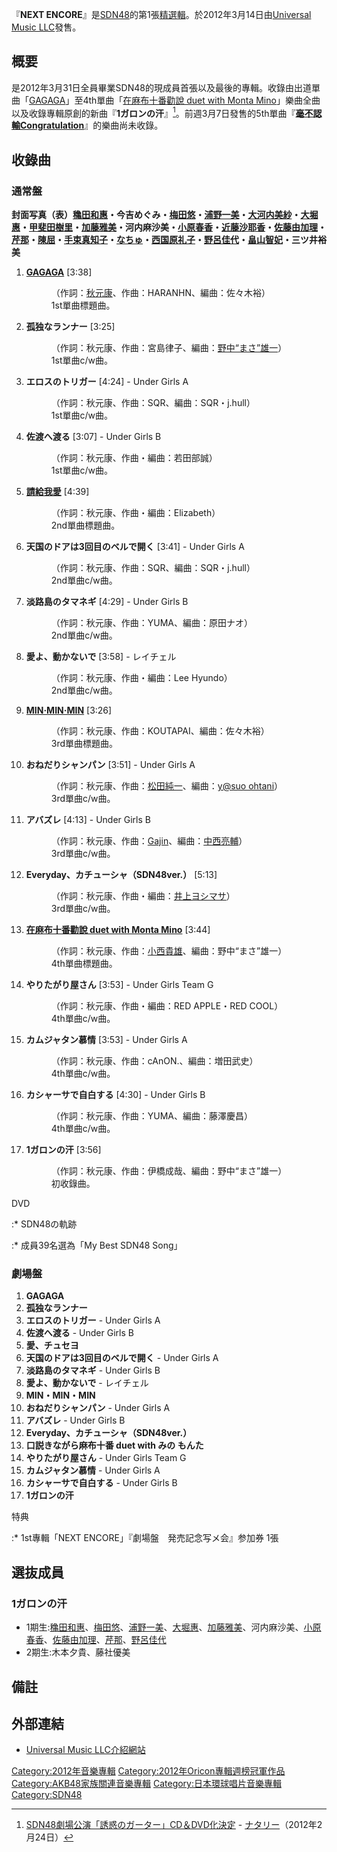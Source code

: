 {{Infobox Album 
| Name           = NEXT ENCORE
| Type           = [[精選輯|精選輯]]
| Artist         = [[SDN48|SDN48]]
| Released       = 2012年3月14日
| Recorded       = 2010年 - 2012年<br/>{{JPN}}
| Genre          = [[J-POP|J-POP]]
| Length         = 1時間8分7秒
| Label          = [[Universal_Music_LLC|Universal Music LLC]]
| Producer       = [[秋元康|秋元康]]
| Reviews        = 
| Chart position = 
| Certification  = * 週間1位（[[Oricon公信榜|Oricon]]）
| Last album     = -
| This album     = '''NEXT ENCORE''' <br/>（2012年）
| Next album     = -
| Misc           = {{Singles
| Name           = NEXT ENCORE
| Type           = 精選輯
| single 1       = [[GAGAGA|GAGAGA]]
| single 1 date  = 2010年11月24日
| single 2       = [[請給我愛|請給我愛]]
| single 2 date  = 2011年4月6日
| single 3       = [[MIN·MIN·MIN|MIN·MIN·MIN]]
| single 3 date  = 2011年8月17日
| single 4       = [[在麻布十番勸說_duet_with_Monta_Mino|在麻布十番勸說 duet with Monta Mino]]
| single 4 date  = 2011年12月28日
}}
}}
『'''NEXT ENCORE'''』是[[SDN48|SDN48]]的第1張[[精選輯|精選輯]]。於2012年3月14日由[[Universal_Music_LLC|Universal Music LLC]]發售。

== 概要 ==
是2012年3月31日全員畢業SDN48的現成員首張以及最後的專輯。收錄由出道單曲「[[GAGAGA|GAGAGA]]」至4th單曲「[[在麻布十番勸說_duet_with_Monta_Mino|在麻布十番勸說 duet with Monta Mino]]」樂曲全曲以及收錄專輯原創的新曲『'''1ガロンの汗'''』<ref>[http://natalie.mu/music/news/64989 SDN48劇場公演「誘惑のガーター」CD＆DVD化決定] {{Wayback|url=http://natalie.mu/music/news/64989 |date=20140301154146 }} - [[ナタリー|ナタリー]]（2012年2月24日）</ref>。前週3月7日發售的5th單曲『'''[[毫不認輸Congratulation|毫不認輸Congratulation]]'''』的樂曲尚未收錄。

== 收錄曲 ==
=== 通常盤 ===
'''封面写真（表）[[穐田和惠|穐田和惠]]・今吉めぐみ・[[梅田悠|梅田悠]]・[[浦野一美|浦野一美]]・[[大河内美紗|大河内美紗]]・[[大堀惠|大堀惠]]・[[甲斐田樹里|甲斐田樹里]]・[[加藤雅美|加藤雅美]]・河内麻沙美・[[小原春香|小原春香]]・[[近藤沙耶香|近藤沙耶香]]・[[佐藤由加理|佐藤由加理]]・[[芹那|芹那]]・[[陳屈|陳屈]]・[[手束真知子|手束真知子]]・[[NaChu|なちゅ]]・[[西国原礼子|西国原礼子]]・[[野呂佳代|野呂佳代]]・[[畠山智妃|畠山智妃]]・三ツ井裕美'''
# '''[[GAGAGA|GAGAGA]]''' [3:38]
#: （作詞：[[秋元康|秋元康]]、作曲：HARANHN、編曲：佐々木裕）
#: 1st單曲標題曲。
# '''孤独なランナー''' [3:25]
#: （作詞：秋元康、作曲：宮島律子、編曲：[[野中“まさ”雄一|野中“まさ”雄一]]）
#: 1st單曲c/w曲。
# '''エロスのトリガー''' [4:24] - Under Girls A
#: （作詞：秋元康、作曲：SQR、編曲：SQR・j.hull）
#: 1st單曲c/w曲。
# '''佐渡へ渡る''' [3:07] - Under Girls B
#: （作詞：秋元康、作曲・編曲：若田部誠）
#: 1st單曲c/w曲。
# '''[[請給我愛|請給我愛]]''' [4:39]
#: （作詞：秋元康、作曲・編曲：Elizabeth）
#: 2nd單曲標題曲。
# '''天国のドアは3回目のベルで開く''' [3:41] - Under Girls A
#: （作詞：秋元康、作曲：SQR、編曲：SQR・j.hull）
#: 2nd單曲c/w曲。
# '''淡路島のタマネギ''' [4:29] - Under Girls B
#: （作詞：秋元康、作曲：YUMA、編曲：原田ナオ）
#: 2nd單曲c/w曲。
# '''愛よ、動かないで''' [3:58] - レイチェル
#: （作詞：秋元康、作曲・編曲：Lee Hyundo）
#: 2nd單曲c/w曲。
# '''[[MIN·MIN·MIN|MIN·MIN·MIN]]''' [3:26]
#: （作詞：秋元康、作曲：KOUTAPAI、編曲：佐々木裕）
#: 3rd單曲標題曲。
# '''おねだりシャンパン''' [3:51] - Under Girls A
#: （作詞：秋元康、作曲：[[松田純一|松田純一]]、編曲：[[大谷靖夫|y@suo ohtani]]）
#: 3rd單曲c/w曲。
# '''アバズレ''' [4:13] - Under Girls B
#: （作詞：秋元康、作曲：[[Gajin|Gajin]]、編曲：[[中西亮輔|中西亮輔]]）
#: 3rd單曲c/w曲。
# '''Everyday、カチューシャ（SDN48ver.）''' [5:13]
#: （作詞：秋元康、作曲・編曲：[[井上ヨシマサ|井上ヨシマサ]]）
#: 3rd單曲c/w曲。
# '''[[在麻布十番勸說_duet_with_Monta_Mino|在麻布十番勸說 duet with Monta Mino]]''' [3:44]
#: （作詞：秋元康、作曲：[[小西貴雄|小西貴雄]]、編曲：野中“まさ”雄一）
#: 4th單曲標題曲。
# '''やりたがり屋さん''' [3:53] - Under Girls Team G
#: （作詞：秋元康、作曲・編曲：RED APPLE・RED COOL）
#: 4th單曲c/w曲。
# '''カムジャタン慕情''' [3:53] - Under Girls A
#: （作詞：秋元康、作曲：cAnON.、編曲：増田武史）
#: 4th單曲c/w曲。
# '''カシャーサで自白する''' [4:30] - Under Girls B
#: （作詞：秋元康、作曲：YUMA、編曲：藤澤慶昌）
#: 4th單曲c/w曲。
# '''1ガロンの汗''' [3:56]
#: （作詞：秋元康、作曲：伊橋成哉、編曲：野中“まさ”雄一）
#: 初收錄曲。
; DVD
:* SDN48の軌跡
:* 成員39名選為「My Best SDN48 Song」

=== 劇場盤 ===
# '''GAGAGA'''
# '''孤独なランナー'''
# '''エロスのトリガー''' - Under Girls A
# '''佐渡へ渡る''' - Under Girls B
# '''愛、チュセヨ'''
# '''天国のドアは3回目のベルで開く''' - Under Girls A
# '''淡路島のタマネギ''' - Under Girls B
# '''愛よ、動かないで''' - レイチェル
# '''MIN・MIN・MIN'''
# '''おねだりシャンパン''' - Under Girls A
# '''アバズレ''' - Under Girls B
# '''Everyday、カチューシャ（SDN48ver.）'''
# '''口説きながら麻布十番 duet with みの もんた'''
# '''やりたがり屋さん''' - Under Girls Team G
# '''カムジャタン慕情''' - Under Girls A
# '''カシャーサで自白する''' - Under Girls B
# '''1ガロンの汗'''
; 特典
:* 1st專輯「NEXT ENCORE」『劇場盤　発売記念写メ会』参加券 1張

== 選抜成員 ==
=== 1ガロンの汗 ===
* 1期生:[[穐田和惠|穐田和惠]]、[[梅田悠|梅田悠]]、[[浦野一美|浦野一美]]、[[大堀惠|大堀惠]]、[[加藤雅美|加藤雅美]]、河内麻沙美、[[小原春香|小原春香]]、[[佐藤由加理|佐藤由加理]]、[[芹那|芹那]]、[[野呂佳代|野呂佳代]]
* 2期生:木本夕貴、藤社優美

== 備註 ==
{{Reflist}}

== 外部連結 ==
* [https://web.archive.org/web/20120304202125/http://www.universal-music.co.jp/sdn48/disco/index6.html Universal Music LLC介紹網站]

{{SDN48}}
{{Oricon專輯週榜冠軍 (2012年)|2012年3月26日}}

{{DEFAULTSORT:Next Encore}}
[[Category:2012年音樂專輯|Category:2012年音樂專輯]]
[[Category:2012年Oricon專輯週榜冠軍作品|Category:2012年Oricon專輯週榜冠軍作品]]
[[Category:AKB48家族關連音樂專輯|Category:AKB48家族關連音樂專輯]]
[[Category:日本環球唱片音樂專輯|Category:日本環球唱片音樂專輯]]
[[Category:SDN48|Category:SDN48]]